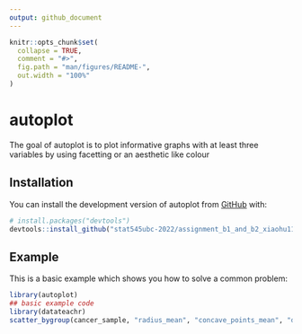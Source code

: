 ```yaml
---
output: github_document
---
```


<!-- README.md is generated from README.Rmd. Please edit that file -->

```r
knitr::opts_chunk$set(
  collapse = TRUE,
  comment = "#>",
  fig.path = "man/figures/README-",
  out.width = "100%"
)
```

# autoplot

<!-- badges: start -->
<!-- badges: end -->

The goal of autoplot is to plot informative graphs with at least three variables by using facetting or an aesthetic like colour

## Installation

You can install the development version of autoplot from [GitHub](https://github.com/) with:

``` r
# install.packages("devtools")
devtools::install_github("stat545ubc-2022/assignment_b1_and_b2_xiaohu1122")
```

## Example

This is a basic example which shows you how to solve a common problem:

```r
library(autoplot)
## basic example code
library(datateachr)
scatter_bygroup(cancer_sample, "radius_mean", "concave_points_mean", "diagnosis")
```
